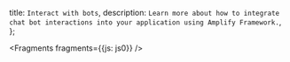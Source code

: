   title: `Interact with bots`,
  description: `Learn more about how to integrate chat bot interactions into your application using Amplify Framework.`,
};


<Fragments fragments={{js: js0}} />
